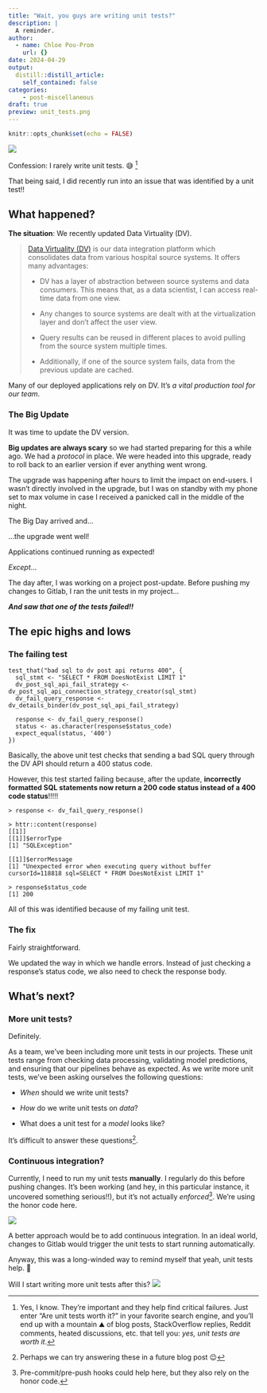 ```yaml
---
title: "Wait, you guys are writing unit tests?"
description: |
  A reminder.
author:
  - name: Chloe Pou-Prom
    url: {}
date: 2024-04-29
output:
  distill::distill_article:
    self_contained: false
categories:
    - post-miscellaneous
draft: true
preview: unit_tests.png
---
```


```r
knitr::opts_chunk$set(echo = FALSE)
```

![](unit_tests.png)

Confession: I rarely write unit tests. 😅 [^1]

[^1]: Yes, I know. They're important and they help find critical failures. Just enter "Are unit tests worth it?" in your favorite search engine, and you'll end up with a mountain ⛰️ of blog posts, StackOverflow replies, Reddit comments, heated discussions, etc. that tell you: *yes, unit tests are worth it*.

That being said, I did recently run into an issue that was identified by a unit test!!

## What happened?

**The situation**: We recently updated Data Virtuality (DV).

> [Data Virtuality (DV)](https://datavirtuality.com/) is our data integration platform which consolidates data from various hospital source systems. It offers many advantages:
>
> -   DV has a layer of abstraction between source systems and data consumers. This means that, as a data scientist, I can access real-time data from one view.
>
> -   Any changes to source systems are dealt with at the virtualization layer and don't affect the user view.
>
> -   Query results can be reused in different places to avoid pulling from the source system multiple times.
>
> -   Additionally, if one of the source system fails, data from the previous update are cached.

Many of our deployed applications rely on DV. It's *a vital production tool for our team*.

### The Big Update

It was time to update the DV version.

**Big updates are always scary** so we had started preparing for this a while ago. We had a *protocol* in place. We were headed into this upgrade, ready to roll back to an earlier version if ever anything went wrong.

The upgrade was happening after hours to limit the impact on end-users. I wasn't directly involved in the upgrade, but I was on standby with my phone set to max volume in case I received a panicked call in the middle of the night.

The Big Day arrived and...

...the upgrade went well!

Applications continued running as expected!

*Except*...

The day after, I was working on a project post-update. Before pushing my changes to Gitlab, I ran the unit tests in my project...

***And saw that one of the tests failed!!***

## The epic highs and lows

### The failing test

```         
test_that("bad sql to dv post api returns 400", {
  sql_stmt <- "SELECT * FROM DoesNotExist LIMIT 1"
  dv_post_sql_api_fail_strategy <- dv_post_sql_api_connection_strategy_creator(sql_stmt)
  dv_fail_query_response <- dv_details_binder(dv_post_sql_api_fail_strategy)
  
  response <- dv_fail_query_response()
  status <- as.character(response$status_code)
  expect_equal(status, '400')
})
```

Basically, the above unit test checks that sending a bad SQL query through the DV API should return a 400 status code.

However, this test started failing because, after the update, **incorrectly formatted SQL statements now return a 200 code status instead of a 400 code status**!!!!!

```         
> response <- dv_fail_query_response()

> httr::content(response)
[[1]]
[[1]]$errorType
[1] "SQLException"

[[1]]$errorMessage
[1] "Unexpected error when executing query without buffer cursorId=118818 sql=SELECT * FROM DoesNotExist LIMIT 1"

> response$status_code
[1] 200
```

All of this was identified because of my failing unit test.

### The fix

Fairly straightforward.

We updated the way in which we handle errors. Instead of just checking a response's status code, we also need to check the response body.

## What's next?

### More unit tests?

Definitely.

As a team, we've been including more unit tests in our projects. These unit tests range from checking data processing, validating model predictions, and ensuring that our pipelines behave as expected. As we write more unit tests, we've been asking ourselves the following questions:

-   *When* should we write unit tests?

-   *How* do we write unit tests on *data*?

-   What does a unit test for a *model* looks like?

It's difficult to answer these questions[^2].

[^2]: Perhaps we can try answering these in a future blog post 😉

### Continuous integration?

Currently, I need to run my unit tests **manually**. I regularly do this before pushing changes. It's been working (and hey, in this particular instance, it uncovered something serious!!), but it's not actually *enforced*[^3]. We're using the honor code here.

[^3]: Pre-commit/pre-push hooks could help here, but they also rely on the honor code.

![](honor.png)

A better approach would be to add continuous integration. In an ideal world, changes to Gitlab would trigger the unit tests to start running automatically.

Anyway, this was a long-winded way to remind myself that yeah, unit tests help. 🙂

Will I start writing more unit tests after this? ![](try_again.png)
